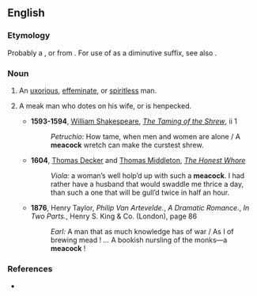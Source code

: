 ==English==

===Etymology===
Probably a {{blend|meek|peacock|nocap=9|lang=en}}, or from {{suffix|meek|cock|gloss2=diminutive suffix|lang=en}}. For use of {{term|cock|lang=en}} as a diminutive suffix, see also {{l|en|niddicock}}.

===Noun===
{{en-noun}}

# {{context|obsolete|lang=en}} An [[uxorious]], [[effeminate]], or [[spiritless]] man.
# {{context|lang=en}} A meak man who dotes on his wife,  or is henpecked.
#* '''1593-1594''', [[w:William Shakespeare|William Shakespeare]], ''[[wikisource:The Taming of the Shrew|The Taming of the Shrew]]'', ii 1
#*: ''Petruchio:'' How tame, when men and women are alone<!--,--> / A '''meacock''' wretch can make the curstest shrew.
#* '''1604''', [[w:Thomas Decker|Thomas Decker]] and [[w:Thomas Middleton|Thomas Middleton]], ''[[w:The Honest Whore|The Honest Whore]]''
#*: ''Viola:'' a woman’s well holp’d up with such a '''meacock'''. I had rather have a husband that would swaddle me thrice a day, than such a one that will be gull’d twice in half an hour.
#* '''1876''', Henry Taylor, ''Philip Van Artevelde.'', ''A Dramatic Romance.'', ''In Two Parts.'', Henry S. King & Co. (London), page 86
#*: ''Earl:'' A man that as much knowledge has of war / As I of brewing mead&nbsp;! ''...'' A bookish nursling of the monks—a '''meacock'''&nbsp;!

===References===
* {{R:Webster 1913}}